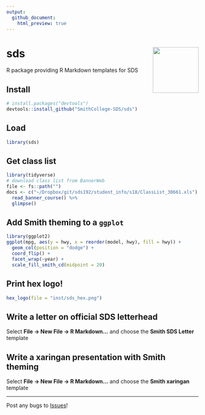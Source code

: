 ```yaml
---
output:
  github_document:
    html_preview: true
---
```


# sds <img src='man/figures/logo.png' align="right" height="120" />

R package providing R Markdown templates for SDS

## Install

```r
# install.packages("devtools")
devtools::install_github("SmithCollege-SDS/sds")
```

## Load

```r
library(sds)
```

## Get class list

```r
library(tidyverse)
# download class list from BannerWeb
file <- fs::path("")
docs <- c("~/Dropbox/git/sds192/student_info/s18/ClassList_30661.xls") %>%
  read_banner_course() %>%
  glimpse()
```

## Add Smith theming to a `ggplot`

```r
library(ggplot2)
ggplot(mpg, aes(y = hwy, x = reorder(model, hwy), fill = hwy)) +
  geom_col(position = "dodge") +
  coord_flip() +
  facet_wrap(~year) +
  scale_fill_smith_cd(midpoint = 20)
```



## Print hex logo!

```r
hex_logo(file = "inst/sds_hex.png")
```

## Write a letter on official SDS letterhead

Select **File -> New File -> R Markdown...** and choose the **Smith SDS Letter** template


## Write a xaringan presentation with Smith theming

Select **File -> New File -> R Markdown...** and choose the **Smith xaringan** template


---

Post any bugs to [Issues](https://github.com/SmithCollege-SDS/sds/issues)!
